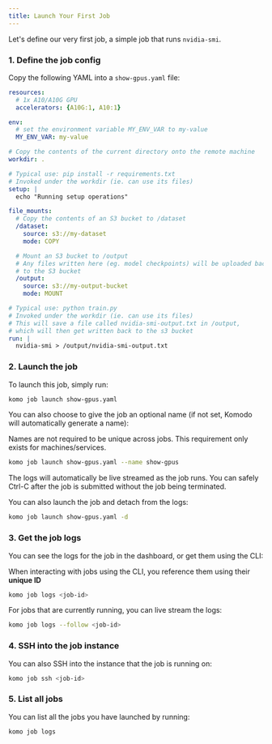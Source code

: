 ```yaml
---
title: Launch Your First Job
---
```


Let's define our very first job, a simple job that runs `nvidia-smi`.

### 1. Define the job config

Copy the following YAML into a `show-gpus.yaml` file:
```yaml
resources:
  # 1x A10/A10G GPU
  accelerators: {A10G:1, A10:1}

env:
  # set the environment variable MY_ENV_VAR to my-value
  MY_ENV_VAR: my-value

# Copy the contents of the current directory onto the remote machine
workdir: .

# Typical use: pip install -r requirements.txt
# Invoked under the workdir (ie. can use its files)
setup: |
  echo "Running setup operations"

file_mounts:
  # Copy the contents of an S3 bucket to /dataset
  /dataset:
    source: s3://my-dataset
    mode: COPY

  # Mount an S3 bucket to /output
  # Any files written here (eg. model checkpoints) will be uploaded back
  # to the S3 bucket
  /output:
    source: s3://my-output-bucket
    mode: MOUNT

# Typical use: python train.py
# Invoked under the workdir (ie. can use its files)
# This will save a file called nvidia-smi-output.txt in /output,
# which will then get written back to the s3 bucket
run: |
  nvidia-smi > /output/nvidia-smi-output.txt
```

### 2. Launch the job

To launch this job, simply run:

```bash
komo job launch show-gpus.yaml
```

You can also choose to give the job an optional name (if not set, Komodo will automatically generate a name):

<Note>Names are not required to be unique across jobs. This requirement only exists for machines/services.</Note>

```bash
komo job launch show-gpus.yaml --name show-gpus
```

The logs will automatically be live streamed as the job runs. You can safely Ctrl-C after the job is submitted without the job being terminated.

You can also launch the job and detach from the logs:

```bash
komo job launch show-gpus.yaml -d
```

### 3. Get the job logs

You can see the logs for the job in the dashboard, or get them using the CLI:

<Note>When interacting with jobs using the CLI, you reference them using their **unique ID**</Note>

```bash
komo job logs <job-id>
```

For jobs that are currently running, you can live stream the logs:

```bash
komo job logs --follow <job-id>
```

### 4. SSH into the job instance

You can also SSH into the instance that the job is running on:

```bash
komo job ssh <job-id>
```

### 5. List all jobs

You can list all the jobs you have launched by running:

```bash
komo job logs
```